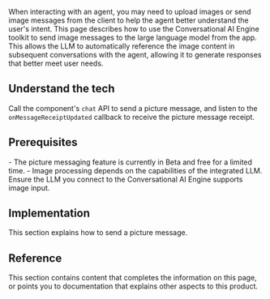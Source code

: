 
When interacting with an agent, you may need to upload images or send image messages from the client to help the agent better understand the user's intent. This page describes how to use the Conversational AI Engine toolkit to send image messages to the large language model from the app. This allows the LLM to automatically reference the image content in subsequent conversations with the agent, allowing it to generate responses that better meet user needs.

## Understand the tech

<Tech />

Call the component's `chat` API to send a picture message, and listen to the `onMessageReceiptUpdated` callback to receive the picture message receipt.

## Prerequisites

<Prerequisites />

<Admonition type="info">
- The picture messaging feature is currently in Beta and free for a limited time.
- Image processing depends on the capabilities of the integrated LLM. Ensure the LLM you connect to the Conversational AI Engine supports image input.
</Admonition>

## Implementation

This section explains how to send a picture message.

<Implementation />

## Reference 

This section contains content that completes the information on this page, or points you to documentation that explains other aspects to this product.

<Reference />
